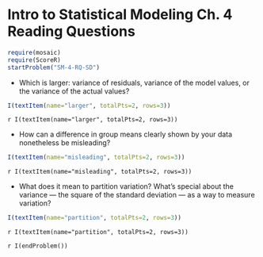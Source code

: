 Intro to Statistical Modeling Ch. 4 Reading Questions
========================================================
```r
require(mosaic)
require(ScoreR)
startProblem("SM-4-RQ-SD")
```

* Which is larger: variance of residuals, variance of the model values, or the variance of the actual values?
```r
I(textItem(name="larger", totalPts=2, rows=3))
```
 `r I(textItem(name="larger", totalPts=2, rows=3))`

* How can a difference in group means clearly shown by your data nonetheless be misleading?
```r
I(textItem(name="misleading", totalPts=2, rows=3))
```
 `r I(textItem(name="misleading", totalPts=2, rows=3))`

* What does it mean to partition variation?  What's special about the variance --- the square of the standard deviation --- as a way to measure variation?
```r
I(textItem(name="partition", totalPts=2, rows=3))
```
 `r I(textItem(name="partition", totalPts=2, rows=3))`

`r I(endProblem())`